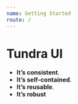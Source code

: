 ```yaml
---
name: Getting Started
route: /
---
```


# Tundra UI

- **It’s consistent**. 
- **It’s self-contained**. 
- **It’s reusable**.
- **It’s robust**